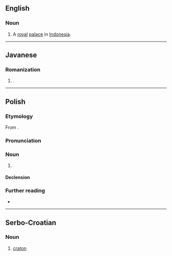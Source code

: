 ==English==

===Noun===
{{en-noun}}

# A [[royal]] [[palace]] in [[Indonesia]].

----

==Javanese==

===Romanization===
{{jv-rom}}
# {{romanization of|jv|ꦏꦿꦠꦺꦴꦤ꧀}}.

----

==Polish==
{{wp|lang=pl}}

===Etymology===
From {{der|pl|grc|κράτος||strength, might}}.

===Pronunciation===
{{pl-p}}

===Noun===
{{pl-noun|m-in}}

# {{lb|pl|geology}} {{l|en|craton}}

====Declension====
{{pl-decl-noun-m-in}}

===Further reading===
* {{R:pl:PWN}}

----

==Serbo-Croatian==

===Noun===
{{sh-noun|g=m}}

# {{lb|sh|geology}} [[craton]]
